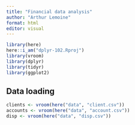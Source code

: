 ```yaml
---
title: "Financial data analysis"
author: "Arthur Lemoine"
format: html
editor: visual
---
```


```r
library(here)
here::i_am("dplyr-102.Rproj")
library(vroom)
library(dplyr)
library(tidyr)
library(ggplot2)
```

## Data loading
```r
clients <- vroom(here("data", "client.csv"))
accounts <- vroom(here("data", "account.csv"))
disp <- vroom(here("data", "disp.csv"))
```

